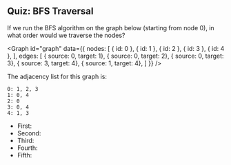 ## Quiz: BFS Traversal

<FITBBlock hint="BFS traverses all nodes at an equal depth before traversing to nodes of the next greatest depth">

If we run the BFS algorithm on the graph below (starting from node 0), in what order would we traverse the nodes?

<Graph
  id="graph"
  data={{
    nodes: [
      { id: 0 }, 
      { id: 1 }, 
      { id: 2 }, 
      { id: 3 },
      { id: 4 },
    ],
    edges: [
      { source: 0, target: 1},
      { source: 0, target: 2},
      { source: 0, target: 3},
      { source: 3, target: 4},
      { source: 1, target: 4},
    ]
  }}
/>

The adjacency list for this graph is:
```
0: 1, 2, 3
1: 0, 4
2: 0
3: 0, 4
4: 1, 3
```

- First: <FITBBlank correctAnswer="0"/>
- Second: <FITBBlank correctAnswer="1"/>
- Third: <FITBBlank correctAnswer="2"/>
- Fourth: <FITBBlank correctAnswer="3"/>
- Fifth: <FITBBlank correctAnswer="4"/>

</FITBBlock>